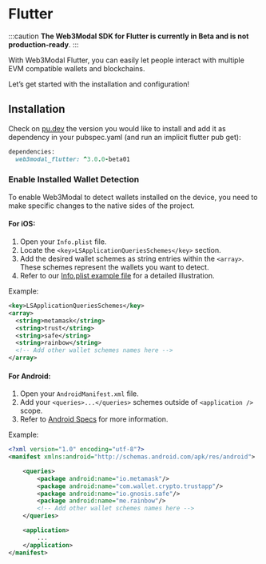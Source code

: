 
# Flutter

:::caution
**The Web3Modal SDK for Flutter is currently in Beta and is not production-ready**.
:::

With Web3Modal Flutter, you can easily let people interact with multiple EVM compatible wallets and blockchains.

Let’s get started with the installation and configuration!

<CloudBanner />

## Installation

Check on [pu.dev](https://pub.dev/packages/web3modal_flutter/versions) the version you would like to install and add it as dependency in your pubspec.yaml (and run an implicit flutter pub get):

```ruby
dependencies:
  web3modal_flutter: ^3.0.0-beta01
```

### Enable Installed Wallet Detection

To enable Web3Modal to detect wallets installed on the device, you need to make specific changes to the native sides of the project.

#### For iOS:

1. Open your `Info.plist` file.
2. Locate the `<key>LSApplicationQueriesSchemes</key>` section.
3. Add the desired wallet schemes as string entries within the `<array>`. These schemes represent the wallets you want to detect.
4. Refer to our [Info.plist example file](https://github.com/WalletConnect/react-native-examples/blob/main/dapps/ModalUProvider/ios/ModalUProvider/Info.plist) for a detailed illustration.

Example:

```xml
<key>LSApplicationQueriesSchemes</key>
<array>
  <string>metamask</string>
  <string>trust</string>
  <string>safe</string>
  <string>rainbow</string>
  <!-- Add other wallet schemes names here -->
</array>
```

#### For Android:

1. Open your `AndroidManifest.xml` file.
2. Add your `<queries>...</queries>` schemes outside of `<application />` scope.
3. Refer to [Android Specs](https://developer.android.com/guide/topics/manifest/queries-element) for more information.

Example:

```xml
<?xml version="1.0" encoding="utf-8"?>
<manifest xmlns:android="http://schemas.android.com/apk/res/android">

    <queries>
        <package android:name="io.metamask"/>
        <package android:name="com.wallet.crypto.trustapp"/>
        <package android:name="io.gnosis.safe"/>
        <package android:name="me.rainbow"/>
        <!-- Add other wallet schemes names here -->
    </queries>

    <application>
        ...
    </application>
</manifest>
```
